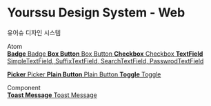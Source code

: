 
<Meta title="Example/Introduction" />

<style>{`
  .subheading {
    --mediumdark: '#999999';
    font-weight: 900;
    font-size: 13px;
    color: #999;
    letter-spacing: 6px;
    line-height: 24px;
    text-transform: uppercase;
    margin-bottom: 12px;
    margin-top: 40px;
  }

  .link-list {
    display: grid;
    grid-template-columns: 1fr;
    grid-template-rows: 1fr 1fr;
    row-gap: 10px;
  }

  @media (min-width: 620px) {
    .link-list {
      row-gap: 20px;
      column-gap: 20px;
      grid-template-columns: 1fr 1fr;
    }
  }

  @media all and (-ms-high-contrast:none) {
  .link-list {
      display: -ms-grid;
      -ms-grid-columns: 1fr 1fr;
      -ms-grid-rows: 1fr 1fr;
    }
  }

  .link-item {
    display: block;
    padding: 20px 30px 20px 15px;
    border: 1px solid #00000010;
    border-radius: 5px;
    transition: background 150ms ease-out, border 150ms ease-out, transform 150ms ease-out;
    color: #333333;
    display: flex;
    align-items: flex-start;
  }

  .link-item:hover {
    border-color: #1EA7FD50;
    transform: translate3d(0, -3px, 0);
    box-shadow: rgba(0, 0, 0, 0.08) 0 3px 10px 0;
  }

  .link-item:active {
    border-color: #1EA7FD;
    transform: translate3d(0, 0, 0);
  }

  .link-item strong {
    font-weight: 700;
    display: block;
    margin-bottom: 2px;
  }
  
  .link-item img {
    height: 40px;
    width: 40px;
    margin-right: 15px;
    flex: none;
  }

  .link-item span {
    font-size: 14px;
    line-height: 20px;
  }
`}</style>
# Yourssu Design System - Web

유어슈 디자인 시스템

<div className="subheading">Atom</div>

<div className="link-list">
  <a 
  href="../?path=/story/atom-badge--primary"
  className="link-item">
    <span>
      <strong>Badge</strong>
      Badge
    </span>
  </a>
  <a 
  href="../?path=/story/atom-boxbutton--primary"
  className="link-item">
    <span>
      <strong>Box Button</strong>
      Box Button
    </span>
  </a>
  <a 
  href="../?path=/story/atom-checkbox--primary"
  className="link-item">
    <span>
      <strong>Checkbox</strong>
      Checkbox
    </span>
  </a>
  <a 
  href="../?path=/story/atom-textfield"
  className="link-item">
    <span>
      <strong>TextField</strong>
      SimpleTextField, SuffixTextField, SearchTextField, PasswrodTextField
    </span>
  </a>

  <a 
  href="../?path=/story/atom-picker--primary"
  className="link-item">
    <span>
      <strong>Picker</strong>
      Picker
    </span>
  </a>
  <a 
  href="../?path=/story/atom-plainbutton--primary"
  className="link-item">
    <span>
      <strong>Plain Button</strong>
      Plain Button
    </span>
  </a>
  <a 
  href="../?path=/story/atom-toggle--primary"
  className="link-item">
    <span>
      <strong>Toggle</strong>
      Toggle
    </span>
  </a>
</div>



<div className="subheading">Component</div>

<div className="link-list">
  <a className="link-item" href="../?path=/story/component-toastmessage--primary" target="_blank">
    <span>
      <strong>Toast Message</strong>
      Toast Message
    </span>
  </a>
</div>
